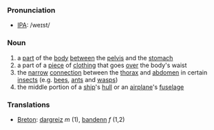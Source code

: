 ===Pronunciation===
*[[IPA]]: /weɪst/

===Noun===
# a [[part]] of the [[body]] [[between]] the [[pelvis]] and the [[stomach]] <br>
# a part of a [[piece]] of [[clothing]] that goes [[over]] the body's waist
# the [[narrow]] [[connection]] between the [[thorax]] and [[abdomen]] in certain [[insect]]s (e.g. [[bee]]s, [[ant]]s and [[wasp]]s)
# the middle portion of a [[ship]]'s [[hull]] or an [[airplane]]'s [[fuselage]]

===Translations===
*[[Breton]]: [[dargreiz]] ''m'' (1), [[bandenn]] ''f'' (1,2)
